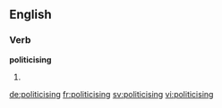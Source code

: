 ==English==

===Verb===
'''politicising'''

# {{present participle of|politicise}}

[[de:politicising]]
[[fr:politicising]]
[[sv:politicising]]
[[vi:politicising]]